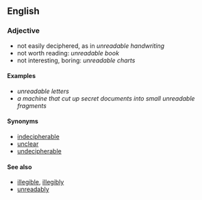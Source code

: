 ==English==
===Adjective===
*not easily deciphered, as in ''unreadable handwriting''
*not worth reading: ''unreadable book''
*not interesting, boring: ''unreadable charts''

====Examples====
*''unreadable letters''
*''a machine that cut up secret documents into small unreadable fragments''


====Synonyms====
*[[indecipherable]]
*[[unclear]]
*[[undecipherable]]

====See also====
*[[illegible]], [[illegibly]]
*[[unreadably]]